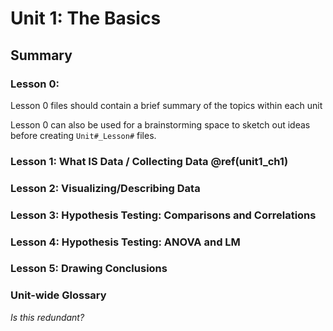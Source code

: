 # Unit 1: The Basics {-}

## Summary {.unlisted .unnumbered}


### Lesson 0: 

Lesson 0 files should contain a brief summary of the topics within each unit

Lesson 0 can also be used for a brainstorming space to sketch out ideas before creating `Unit#_Lesson#` files.


### Lesson 1: What IS Data / Collecting Data \@ref(unit1_ch1) {.unlisted .unnumbered}
### Lesson 2: Visualizing/Describing Data {.unlisted .unnumbered}
### Lesson 3: Hypothesis Testing: Comparisons and Correlations  {.unlisted .unnumbered}
### Lesson 4: Hypothesis Testing: ANOVA and LM {.unlisted .unnumbered}
### Lesson 5: Drawing Conclusions {.unlisted .unnumbered}



### Unit-wide Glossary {-}

_Is this redundant?_



